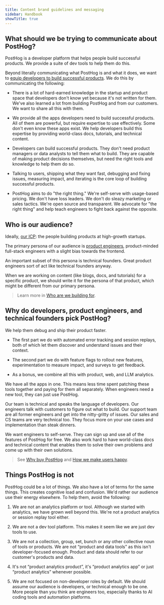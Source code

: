 ```yaml
---
title: Content brand guidelines and messaging
sidebar: Handbook
showTitle: true
---
```


## What should we be trying to communicate about PostHog? 

PostHog is a developer platform that helps people build successful products. We provide a suite of dev tools to help them do this.

Beyond literally communicating what PostHog is and what it does, we want to [equip developers to build successful products](/handbook/why-does-posthog-exist). We do this by communicating the following:

- There is a lot of hard-earned knowledge in the startup and product space that developers don't know yet because it's not written for them. We've also learned a lot from building PostHog and from our customers. We want to share all this with them.

- We provide all the apps developers need to build successful products. All of them are powerful, but require expertise to use effectively. Some don't even know these apps exist. We help developers build this expertise by providing world-class docs, tutorials, and technical content.

- Developers can build successful products. They don't need product managers or data analysts to tell them what to build. They are capable of making product decisions themselves, but need the right tools and knowledge to help them do so.

- Talking to users, shipping what they want fast, debugging and fixing issues, measuring impact, and iterating is the core loop of building successful products.

- PostHog aims to do "the right thing." We're self-serve with usage-based pricing. We don't have loss leaders. We don't do sleazy marketing or sales tactics. We're open source and transparent. We advocate for "the right thing" and help teach engineers to fight back against the opposite.

## Who is our audience?

Ideally, [our ICP](/handbook/who-we-are-building-for): the people building products at high-growth startups.

The primary persona of our audience is [product engineers](/blog/what-is-a-product-engineer), product-minded full-stack engineers with a slight bias towards the frontend.

An important subset of this persona is technical founders. Great product engineers sort of act like technical founders anyway.

When we are working on content (like blogs, docs, and tutorials) for a specific product, we should write it for the persona of that product, which might be different from our primary persona.

> Learn more in [Who are we building for](/handbook/who-we-are-building-for).

## Why do developers, product engineers, and technical founders pick PostHog?

We help them debug and ship their product faster.

- The first part we do with automated error tracking and session replays, both of which let them discover and understand issues and their context.

- The second part we do with feature flags to rollout new features, experimentation to measure impact, and surveys to get feedback.

- As a bonus, we combine all this with product, web, and LLM analytics.

We have all the apps in one. This means less time spent patching these tools together and paying for them all separately. When engineers need a new tool, they can just use PostHog.

Our team is technical and speaks the language of developers. Our engineers talk with customers to figure out what to build. Our support team are all former engineers and get into the nitty-gritty of issues. Our sales and CS teams are very technical too. They focus more on your use cases and implementation than steak dinners.

We want engineers to self-serve. They can sign up and use all of the features of PostHog for free. We also work hard to have world-class docs and technical content that enables them to solve their own problems and come up with their own solutions.

> See [Why buy PostHog](/handbook/growth/sales/why-buy-posthog) and [How we make users happy](/handbook/making-users-happy).

## Things PostHog is not

PostHog could be a lot of things. We also have a lot of terms for the same things. This creates cognitive load and confusion. We'd rather our audience use their energy elsewhere. To help them, avoid the following:

1. We are not an analytics platform or tool. Although we started with analytics, we have grown well beyond this. We're not a product analytics or session replay tool either.

2. We are not a dev tool platform. This makes it seem like we are just dev tools to use.

3. We are not a collection, group, set, bunch or any other collective noun of tools or products. We are not “product and data tools” as this isn't developer-focused enough. Product and data should refer to our customer's products and data.

4. It's not “product analytics product”, it's “product analytics app” or just “product analytics” whenever possible.

5. We are not focused on non-developer roles by default. We should assume our audience is developers, or technical enough to be one. More people than you think are engineers too, especially thanks to AI coding tools and automation platforms.